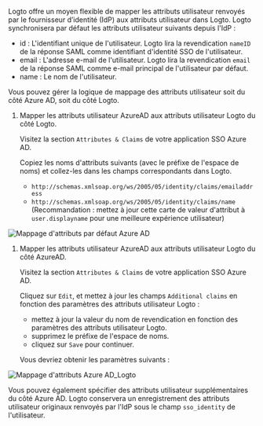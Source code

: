 
Logto offre un moyen flexible de mapper les attributs utilisateur renvoyés par le fournisseur d’identité (IdP) aux attributs utilisateur dans Logto. Logto synchronisera par défaut les attributs utilisateur suivants depuis l'IdP :

- id : L'identifiant unique de l'utilisateur. Logto lira la revendication `nameID` de la réponse SAML comme identifiant d'identité SSO de l'utilisateur.
- email : L'adresse e-mail de l'utilisateur. Logto lira la revendication `email` de la réponse SAML comme e-mail principal de l'utilisateur par défaut.
- name : Le nom de l'utilisateur.

Vous pouvez gérer la logique de mappage des attributs utilisateur soit du côté Azure AD, soit du côté Logto.

1. Mapper les attributs utilisateur AzureAD aux attributs utilisateur Logto du côté Logto.

   Visitez la section `Attributes & Claims` de votre application SSO Azure AD.

   Copiez les noms d'attributs suivants (avec le préfixe de l'espace de noms) et collez-les dans les champs correspondants dans Logto.

   - `http://schemas.xmlsoap.org/ws/2005/05/identity/claims/emailaddress`
   - `http://schemas.xmlsoap.org/ws/2005/05/identity/claims/name` (Recommandation : mettez à jour cette carte de valeur d'attribut à `user.displayname` pour une meilleure expérience utilisateur)

<img src={azureAdDefaultAttributeMappingImage} alt="Mappage d'attributs par défaut Azure AD" />

1. Mapper les attributs utilisateur AzureAD aux attributs utilisateur Logto du côté AzureAD.

   Visitez la section `Attributes & Claims` de votre application SSO Azure AD.

   Cliquez sur `Edit`, et mettez à jour les champs `Additional claims` en fonction des paramètres des attributs utilisateur Logto :

   - mettez à jour la valeur du nom de revendication en fonction des paramètres des attributs utilisateur Logto.
   - supprimez le préfixe de l'espace de noms.
   - cliquez sur `Save` pour continuer.

   Vous devriez obtenir les paramètres suivants :

<img src={azureAdLogtoAttributeMappingImage} alt="Mappage d'attributs Azure AD_Logto" />

Vous pouvez également spécifier des attributs utilisateur supplémentaires du côté Azure AD. Logto conservera un enregistrement des attributs utilisateur originaux renvoyés par l'IdP sous le champ `sso_identity` de l'utilisateur.
